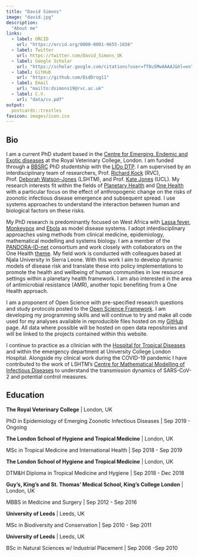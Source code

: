 ```yaml
---
title: "David Simons"
image: "david.jpg"
description:
  "About me"
links:
  - label: ORCID
    url: "https://orcid.org/0000-0001-9655-1656"
  - label: Twitter
    url: https://twitter.com/David_Simons_UK
  - label: Google Scholar
    url: "https://scholar.google.com/citations?user=fT8u5MwAAAAJ&hl=en"
  - label: GitHub
    url: "https://github.com/DidDrog11"
  - label: Email
    url: "mailto:dsimons19@rvc.ac.uk"
  - label: C.V.
    url: "data/cv.pdf"
output:
  postcards::trestles
favicon: images/icon.ico
---
```


## Bio

I am a current PhD student based in the [Centre for Emerging, Endemic and Exotic diseases](https://www.rvc.ac.uk/research/research-centres-and-facilities/ceeed) at the Royal Veterinary College, London. I am funded through a [BBSRC](https://bbsrc.ukri.org/) PhD studentship with the [LIDo DTP](https://www.lido-dtp.ac.uk/). I am supervised by an interdisciplinary team of researchers, Prof. [Richard Kock](https://www.rvc.ac.uk/about/our-people/richard-kock) (RVC), Prof. [Deborah Watson-Jones](https://scholar.google.com/citations?user=csCh6RsAAAAJ) (LSHTM), and Prof. [Kate Jones](https://www.ucl.ac.uk/biosciences/people/prof-kate-jones) (UCL). My research interests fit within the fields of [Planetary Health](https://unfccc.int/climate-action/momentum-for-change/planetary-health) and [One Health](https://www.cdc.gov/onehealth/basics/index.html) with a particular focus on the effect of anthropogenic change on the risks of zoonotic infectious disease emergence and subsequent spread. I use systems approaches to understand the interaction between human and biological factors on these risks.

My PhD research is predominantly focused on West Africa with [Lassa fever](https://www.cdc.gov/vhf/lassa/index.html), [Monkeypox](https://www.cdc.gov/poxvirus/monkeypox/) and [Ebola](https://www.cdc.gov/vhf/ebola/) as model disease systems. I adopt interdisciplinary approaches using methods from clinical medicine, epidemiology, mathematical modelling and systems biology. I am a member of the [PANDORA-ID-net](https://pandora.tghn.org/) consortium and work closely with collaborators on the One Health [theme](https://pandora.tghn.org/one-health/). My field work is conducted with colleagues based at Njala University in Sierra Leone. With this work I aim to develop dynamic models of disease risk and translate these into policy implementations to promote the health and wellbeing of human communities in low resource settings within a planetary health framework. I am also interested in the area of antimicrobial resistance (AMR), another topic benefiting from a One Health approach.

I am a proponent of Open Science with pre-specified research questions and study protocols posted to the [Open Science Framework](https://osf.io/dashboard). I am developing my programming skills and will continue to try and make all code used for my analyses available in reproducible files hosted on my [GitHub](https://github.com/diddrog11) page. All data where possible will be hosted on open data repositories and will be linked to the projects contained within this website.

I continue to practice as a clinician with the [Hospital for Tropical Diseases](http://www.thehtd.org) and within the emergency department at University College London Hospital. Alongside my clinical work during the COVID-19 pandemic I have contributed to the work of LSHTM's [Centre for Mathematical Modelling of Infectious Diseases](https://cmmid.github.io/topics/covid19/) to understand the transmission dynamics of SARS-CoV-2 and potential control measures.

## Education

**The Royal Veterinary College** | London, UK

PhD in Epidemiology of Emerging Zoonotic Infectious Diseases | Sep 2019 - Ongoing

**The London School of Hygiene and Tropical Medicine** | London, UK

MSc in Tropical Medicine and International Health | Sep 2018 - Sep 2019
  
**The London School of Hygiene and Tropical Medicine** | London, UK

DTM&H Diploma in Tropical Medicine and Hygiene | Sep 2018 - Dec 2018

**Guy's, King's and St. Thomas' Medical School, King's College London** | London, UK

MBBS in Medicine and Surgery | Sep 2012 - Sep 2016

**University of Leeds** | Leeds, UK

MSc in Biodiversity and Conservation | Sep 2010 - Sep 2011

**University of Leeds** | Leeds, UK

BSc in Natural Sciences w/ Industrial Placement | Sep 2006 -Sep 2010
